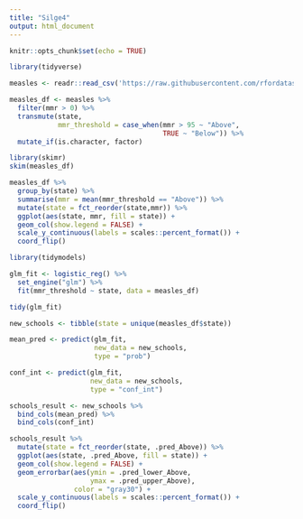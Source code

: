 ```yaml
---
title: "Silge4"
output: html_document
---
```


```r
knitr::opts_chunk$set(echo = TRUE)
```

```r
library(tidyverse)
```

```r
measles <- readr::read_csv('https://raw.githubusercontent.com/rfordatascience/tidytuesday/master/data/2020/2020-02-25/measles.csv')

measles_df <- measles %>%
  filter(mmr > 0) %>%
  transmute(state,
            mmr_threshold = case_when(mmr > 95 ~ "Above",
                                      TRUE ~ "Below")) %>%
  mutate_if(is.character, factor)
```

```r
library(skimr)
skim(measles_df)
```

```r
measles_df %>%
  group_by(state) %>%
  summarise(mmr = mean(mmr_threshold == "Above")) %>%
  mutate(state = fct_reorder(state,mmr)) %>%
  ggplot(aes(state, mmr, fill = state)) +
  geom_col(show.legend = FALSE) +
  scale_y_continuous(labels = scales::percent_format()) +
  coord_flip()
```

```r
library(tidymodels)

glm_fit <- logistic_reg() %>%
  set_engine("glm") %>%
  fit(mmr_threshold ~ state, data = measles_df)

tidy(glm_fit)
```

```r
new_schools <- tibble(state = unique(measles_df$state))

mean_pred <- predict(glm_fit, 
                     new_data = new_schools,
                     type = "prob")

conf_int <- predict(glm_fit,
                    new_data = new_schools,
                    type = "conf_int")

schools_result <- new_schools %>%
  bind_cols(mean_pred) %>%
  bind_cols(conf_int)
```

```r
schools_result %>%
  mutate(state = fct_reorder(state, .pred_Above)) %>%
  ggplot(aes(state, .pred_Above, fill = state)) +
  geom_col(show.legend = FALSE) +
  geom_errorbar(aes(ymin = .pred_lower_Above,
                    ymax = .pred_upper_Above),
                color = "gray30") +
  scale_y_continuous(labels = scales::percent_format()) +
  coord_flip()
```

